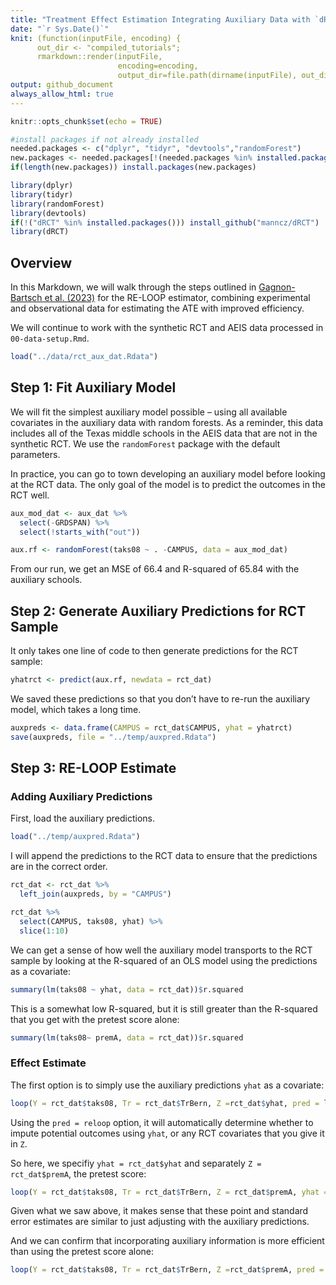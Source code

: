 ```yaml
---
title: "Treatment Effect Estimation Integrating Auxiliary Data with `dRCT` Package"
date: "`r Sys.Date()`"
knit: (function(inputFile, encoding) {
      out_dir <- "compiled_tutorials";
      rmarkdown::render(inputFile,
                        encoding=encoding,
                        output_dir=file.path(dirname(inputFile), out_dir))})
output: github_document
always_allow_html: true
---
```


```r
knitr::opts_chunk$set(echo = TRUE)

#install packages if not already installed
needed.packages <- c("dplyr", "tidyr", "devtools","randomForest")
new.packages <- needed.packages[!(needed.packages %in% installed.packages()[,"Package"])]
if(length(new.packages)) install.packages(new.packages)
```

```r
library(dplyr)
library(tidyr)
library(randomForest)
library(devtools)
if(!("dRCT" %in% installed.packages())) install_github("manncz/dRCT")
library(dRCT)
```


## Overview

In this Markdown, we will walk through the steps outlined in [Gagnon-Bartsch et al. (2023)](https://www.degruyter.com/document/doi/10.1515/jci-2022-0011/html) for the RE-LOOP estimator, combining experimental and observational data for estimating the ATE with improved efficiency. 

We will continue to work with the synthetic RCT and AEIS data processed in `00-data-setup.Rmd`.

```r
load("../data/rct_aux_dat.Rdata")
```

## Step 1: Fit Auxiliary Model

We will fit the simplest auxiliary model possible -- using all available covariates in the auxiliary data with random forests. As a reminder, this data includes all of the Texas middle schools in the AEIS data that are not in the synthetic RCT. We use the `randomForest` package with the default parameters.

In practice, you can go to town developing an auxiliary model before looking at the RCT data. The only goal of the model is to predict the outcomes in the RCT well.

```r
aux_mod_dat <- aux_dat %>%
  select(-GRDSPAN) %>%
  select(!starts_with("out"))

aux.rf <- randomForest(taks08 ~ . -CAMPUS, data = aux_mod_dat)
```

From our run, we get an MSE of 66.4 and R-squared of 65.84 with the auxiliary schools.

## Step 2: Generate Auxiliary Predictions for RCT Sample

It only takes one line of code to then generate predictions for the RCT sample: 

```r
yhatrct <- predict(aux.rf, newdata = rct_dat)
```

We saved these predictions so that you don't have to re-run the auxiliary model, which takes a long time.

```r
auxpreds <- data.frame(CAMPUS = rct_dat$CAMPUS, yhat = yhatrct)
save(auxpreds, file = "../temp/auxpred.Rdata")
```

## Step 3: RE-LOOP Estimate

### Adding Auxiliary Predictions

First, load the auxiliary predictions.

```r
load("../temp/auxpred.Rdata")
```

I will append the predictions to the RCT data to ensure that the predictions are in the correct order.

```r
rct_dat <- rct_dat %>%
  left_join(auxpreds, by = "CAMPUS")
```


```r
rct_dat %>%
  select(CAMPUS, taks08, yhat) %>%
  slice(1:10)
```

We can get a sense of how well the auxiliary model transports to the RCT sample by looking at the R-squared of an OLS model using the predictions as a covariate:

```r
summary(lm(taks08 ~ yhat, data = rct_dat))$r.squared
```

This is a somewhat low R-squared, but it is still greater than the R-squared that you get with the pretest score alone:

```r
summary(lm(taks08~ premA, data = rct_dat))$r.squared
```

### Effect Estimate

The first option is to simply use the auxiliary predictions `yhat` as a covariate:

```r
loop(Y = rct_dat$taks08, Tr = rct_dat$TrBern, Z =rct_dat$yhat, pred = loop_ols)
```

Using the `pred = reloop` option, it will automatically determine whether to impute potential outcomes using `yhat`, or any RCT covariates that you give it in `Z`. 

So here, we specifiy `yhat = rct_dat$yhat` and separately `Z = rct_dat$premA`, the pretest score:

```r
loop(Y = rct_dat$taks08, Tr = rct_dat$TrBern, Z = rct_dat$premA, yhat = rct_dat$yhat, pred = reloop)
```

Given what we saw above, it makes sense that these point and standard error estimates are similar to just adjusting with the auxiliary predictions. 


And we can confirm that incorporating auxiliary information is more efficient than using the pretest score alone:

```r
loop(Y = rct_dat$taks08, Tr = rct_dat$TrBern, Z =rct_dat$premA, pred = loop_ols)
```


